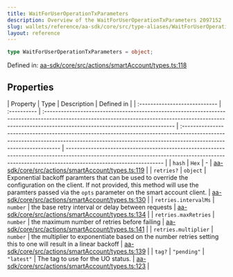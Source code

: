 ```yaml
---
title: WaitForUserOperationTxParameters
description: Overview of the WaitForUserOperationTxParameters 2097152
slug: wallets/reference/aa-sdk/core/src/type-aliases/WaitForUserOperationTxParameters
layout: reference
---
```


```ts
type WaitForUserOperationTxParameters = object;
```

Defined in: [aa-sdk/core/src/actions/smartAccount/types.ts:118](https://github.com/alchemyplatform/aa-sdk/blob/923a52171f7246172caf350853843e6680197da9/aa-sdk/core/src/actions/smartAccount/types.ts#L118)

## Properties

| Property                      | Type        | Description                                                                                                                                                                                                  | Defined in                                                                                                                                                                                      |
| :---------------------------- | :---------- | :----------------------------------------------------------------------------------------------------------------------------------------------------------------------------------------------------------- | :---------------------------------------------------------------------------------------------------------------------------------------------------------------------------------------------- | ----------------------------------------------------------------------------------------------------------------------------------------------------------------------------------------------- |
| <a id="hash" /> `hash`        | `Hex`       | -                                                                                                                                                                                                            | [aa-sdk/core/src/actions/smartAccount/types.ts:119](https://github.com/alchemyplatform/aa-sdk/blob/923a52171f7246172caf350853843e6680197da9/aa-sdk/core/src/actions/smartAccount/types.ts#L119) |
| <a id="retries" /> `retries?` | `object`    | Exponential backoff paramters that can be used to override the configuration on the client. If not provided, this method will use the paramters passed via the `opts` parameter on the smart account client. | [aa-sdk/core/src/actions/smartAccount/types.ts:130](https://github.com/alchemyplatform/aa-sdk/blob/923a52171f7246172caf350853843e6680197da9/aa-sdk/core/src/actions/smartAccount/types.ts#L130) |
| `retries.intervalMs`          | `number`    | the base retry interval or delay between requests                                                                                                                                                            | [aa-sdk/core/src/actions/smartAccount/types.ts:134](https://github.com/alchemyplatform/aa-sdk/blob/923a52171f7246172caf350853843e6680197da9/aa-sdk/core/src/actions/smartAccount/types.ts#L134) |
| `retries.maxRetries`          | `number`    | the maximum number of retries before failing                                                                                                                                                                 | [aa-sdk/core/src/actions/smartAccount/types.ts:141](https://github.com/alchemyplatform/aa-sdk/blob/923a52171f7246172caf350853843e6680197da9/aa-sdk/core/src/actions/smartAccount/types.ts#L141) |
| `retries.multiplier`          | `number`    | the multiplier to exponentiate based on the number retries setting this to one will result in a linear backoff                                                                                               | [aa-sdk/core/src/actions/smartAccount/types.ts:139](https://github.com/alchemyplatform/aa-sdk/blob/923a52171f7246172caf350853843e6680197da9/aa-sdk/core/src/actions/smartAccount/types.ts#L139) |
| <a id="tag" /> `tag?`         | `"pending"` | `"latest"`                                                                                                                                                                                                   | The tag to use for the UO status.                                                                                                                                                               | [aa-sdk/core/src/actions/smartAccount/types.ts:123](https://github.com/alchemyplatform/aa-sdk/blob/923a52171f7246172caf350853843e6680197da9/aa-sdk/core/src/actions/smartAccount/types.ts#L123) |
